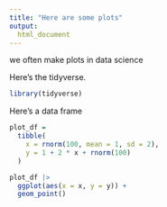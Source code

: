 ```yaml
---
title: "Here are some plots"
output: 
  html_document
---
```


we often make plots in data science

Here's the tidyverse.

```r
library(tidyverse)
```

Here's a data frame

```r
plot_df =
  tibble(
    x = rnorm(100, mean = 1, sd = 2),
    y = 1 + 2 * x + rnorm(100)
  )
```


```r
plot_df |>
  ggplot(aes(x = x, y = y)) +
  geom_point()
```


